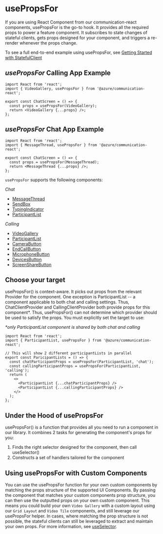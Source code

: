 
<Meta id="statefulclient-reacthooks-usepropsfor" title="Stateful Client/React Hooks/UsePropsFor" />

# usePropsFor <a name="usePropsFor"></a>

If you are using React Component from our communication-react components, usePropsFor is the go-to hook.
It provides all the required props to power a feature component.
It subscribes to state changes of stateful clients, gets props designed for your component, and triggers a re-render whenever the props change.

To see a full end-to-end example using usePropsFor, see [Getting Started with StatefulClient](./?path=/docs/quickstarts-statefulclient--page)

## _usePropsFor_ Calling App Example

```tsx
import React from 'react';
import { VideoGallery, usePropsFor } from '@azure/communication-react';

export const ChatScreen = () => {
  const props = usePropsFor(VideoGallery);
  return <VideoGallery {...props} />;
};
```

## _usePropsFor_ Chat App Example

```tsx
import React from 'react';
import { MessageThread, usePropsFor } from '@azure/communication-react';

export const ChatScreen = () => {
  const props = usePropsFor(MessageThread);
  return <MessageThread {...props} />;
};
```

`usePropsFor` supports the following components:

_Chat_

- [MessageThread](./?path=/docs/ui-components-messagethread--message-thread)
- [SendBox](./?path=/docs/ui-components-sendbox--send-box)
- [TypingIndicator](./?path=/docs/ui-components-typingindicator--typing-indicator)
- [ParticipantList](./?path=/docs/ui-components-participantlist--participant-list)

_Calling_

- [VideoGallery](./?path=/docs/ui-components-videogallery--video-gallery)
- [ParticipantList](./?path=/docs/ui-components-participantlist--participant-list)
- [CameraButton](./?path=/docs/ui-components-controlbar-buttons-camera--camera)
- [EndCallButton](./?path=/docs/ui-components-controlbar-buttons-endcall--end-call)
- [MicrophoneButton](./?path=/docs/ui-components-controlbar-buttons-microphone--microphone)
- [DevicesButton](./?path=/docs/ui-components-controlbar-buttons-options--options)
- [ScreenShareButton](./?path=/docs/ui-components-controlbar-buttons-screenshare--screen-share)

## Choose your target

usePropsFor() is context-aware. It picks out props from the relevant Provider for the component. One exception is ParticipantList -- a component applicable to both chat and calling settings. Thus, ChatClientProvider and CallingClientProvider both provide props for this component\*. Thus, usePropsFor() can not determine which provider should be used to satisfy the props. You must explicitly set the target to use:

_\*only ParticipantList component is shared by both chat and calling_

```tsx
import React from 'react';
import { ParticipantList, usePropsFor } from '@azure/communication-react';

// This will show 2 different participantLists in parallel
export const ParicipantLists = () => {
  const chatParticipantProps = usePropsFor(ParticipantList, 'chat');
  const callingParticipantProps = usePropsFor(ParticipantList, 'calling');
  return (
    <>
      <ParticipantList {...chatParticipantProps} />
      <ParticipantList {...callingParticipantProps} />
    </>
  );
};
```

## Under the Hood of usePropsFor

usePropsFor() is a function that provides all you need to run a component in our library.
It combines 2 tasks for generating the component's props for you:

1. Finds the right selector designed for the component, then call useSelector()
2. Constructs a set of handlers tailored for the component

## Using usePropsFor with Custom Components

You can use the usePropsFor function for your own custom components by matching the props structure of the supported UI Components.
By passing the component that matches your custom components prop structure, you can then use the outputted props on your own custom component.
This means you could build your own `Video Gallery` with a custom layout using our `Grid Layout` and `Video Tile` components, and still leverage our usePropsFor helper.
In cases, where matching the prop structure is not possible, the stateful clients can still be leveraged to extract and maintain your own props.
For more information, see [useSelector](./?path=/docs/statefulclient-reacthooks-useselector--page).

